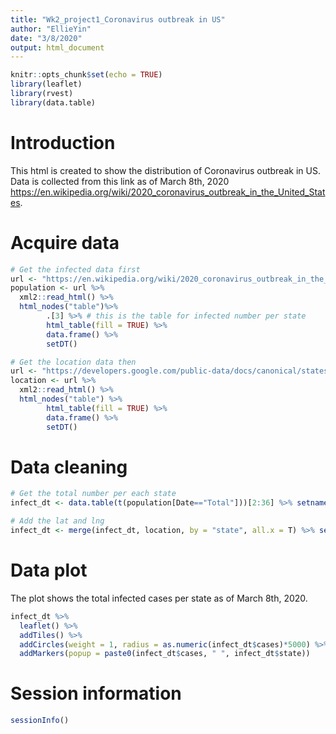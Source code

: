 ```yaml
---
title: "Wk2_project1_Coronavirus outbreak in US"
author: "EllieYin"
date: "3/8/2020"
output: html_document
---
```


```r
knitr::opts_chunk$set(echo = TRUE)
library(leaflet)
library(rvest)
library(data.table)

```

# Introduction

This html is created to show the distribution of Coronavirus outbreak in US. Data is collected from this link as of March 8th, 2020 <https://en.wikipedia.org/wiki/2020_coronavirus_outbreak_in_the_United_States>.

# Acquire data

```r
# Get the infected data first
url <- "https://en.wikipedia.org/wiki/2020_coronavirus_outbreak_in_the_United_States"
population <- url %>%
  xml2::read_html() %>%
  html_nodes("table")%>%
        .[3] %>% # this is the table for infected number per state
        html_table(fill = TRUE) %>%
        data.frame() %>% 
        setDT()

# Get the location data then 
url <- "https://developers.google.com/public-data/docs/canonical/states_csv"
location <- url %>%
  xml2::read_html() %>%
  html_nodes("table") %>% 
        html_table(fill = TRUE) %>%
        data.frame() %>% 
        setDT()


```

# Data cleaning 

```r
# Get the total number per each state 
infect_dt <- data.table(t(population[Date=="Total"]))[2:36] %>% setnames(., c("V1","V2"), c("cases","state"))

# Add the lat and lng
infect_dt <- merge(infect_dt, location, by = "state", all.x = T) %>% setnames(., c("latitude", "longitude"), c("lat","lng"))

```

# Data plot 

The plot shows the total infected cases per state as of March 8th, 2020. 

```r
infect_dt %>%
  leaflet() %>%
  addTiles() %>%
  addCircles(weight = 1, radius = as.numeric(infect_dt$cases)*5000) %>%
  addMarkers(popup = paste0(infect_dt$cases, " ", infect_dt$state))

```

# Session information 

```r
sessionInfo()
```